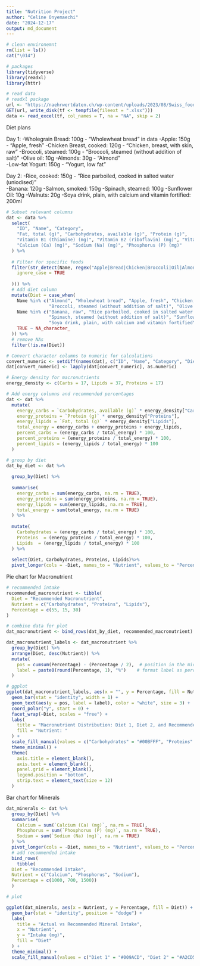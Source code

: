 ```yaml
---
title: "Nutrition Project"
author: "Celine Onyemaechi"
date: "2024-12-17"
output: md_document
---
```


```r
# clean environemnt 
rm(list = ls())
cat("\014")

# packages
library(tidyverse)
library(readxl)
library(httr)

# read data 
# readxl package
url <- "https://naehrwertdaten.ch/wp-content/uploads/2023/08/Swiss_food_composition_database.xlsx"
GET(url, write_disk(tf <- tempfile(fileext = ".xlsx")))
data <- read_excel(tf, col_names = T, na = "NA", skip = 2)
```

Diet plans

Day 1:
 -Wholegrain Bread: 100g
     - "Wholewheat bread" in data 
 -Apple: 150g
     - "Apple, fresh"
 -Chicken Breast, cooked: 120g
  - "Chicken, breast, with skin, raw"
 -Broccoli, steamed: 100g
  - "Broccoli, steamed (without addition of salt)" 
 -Olive oil: 10g
 -Almonds: 30g
     - "Almond"    
 -Low-fat Yogurt: 150g
    - "Yogurt, low fat" 
    

Day 2:
 -Rice, cooked: 150g
     - "Rice parboiled, cooked in salted water (uniodised)"   
 -Banana: 120g
 -Salmon, smoked: 150g
 -Spinach, steamed: 100g
 -Sunflower Oil: 10g
 -Walnuts: 20g
 -Soya drink, plain, with calcium and vitamin fortified: 200ml
 
 
```r

# Subset relevant columns
dat <- data %>%
  select(
    "ID", "Name", "Category",
    "Fat, total (g)", "Carbohydrates, available (g)", "Protein (g)",
    "Vitamin B1 (thiamine) (mg)", "Vitamin B2 (riboflavin) (mg)", "Vitamin B6 (pyridoxine) (mg)",
    "Calcium (Ca) (mg)", "Sodium (Na) (mg)", "Phosphorus (P) (mg)"
  ) %>%
  
  # Filter for specific foods
  filter(str_detect(Name, regex("Apple|Bread|Chicken|Broccoli|Oil|Almond|Yogurt|Rice|Banana|Salmon|Sunflower Oil|Spinach|Walnut|Soya drink",
    ignore_case = TRUE
    
  ))) %>%
  # Add diet column
  mutate(Diet = case_when(
    Name %in% c("Almond", "Wholewheat bread", "Apple, fresh", "Chicken, breast, with skin, raw", 
                "Broccoli, steamed (without addition of salt)", "Olive oil", "Yogurt, low fat") ~ "Diet 1",
    Name %in% c("Banana, raw", "Rice parboiled, cooked in salted water (uniodised)", "Salmon, smoked", 
                "Spinach, steamed (without addition of salt)", "Sunflower oil", "Walnut", 
                "Soya drink, plain, with calcium and vitamin fortified") ~ "Diet 2",
    TRUE ~ NA_character_
  )) %>%
  # remove NAs
  filter(!is.na(Diet))

# Convert character columns to numeric for calculations
convert_numeric <- setdiff(names(dat), c("ID", "Name", "Category", "Diet"))
dat[convert_numeric] <- lapply(dat[convert_numeric], as.numeric)
```


```r
# Energy density for macronutrients
energy_density <- c(Carbs = 17, Lipids = 37, Proteins = 17)

# Add energy columns and recommended percentages
dat <- dat %>%
  mutate(
    energy_carbs = `Carbohydrates, available (g)` * energy_density["Carbs"],
    energy_proteins = `Protein (g)` * energy_density["Proteins"],
    energy_lipids = `Fat, total (g)` * energy_density["Lipids"],
    total_energy = energy_carbs + energy_proteins + energy_lipids,
    percent_carbs = (energy_carbs / total_energy) * 100,
    percent_proteins = (energy_proteins / total_energy) * 100,
    percent_lipids = (energy_lipids / total_energy) * 100
  )

# group by diet
dat_by_diet <- dat %>%
  
  group_by(Diet) %>%
  
  summarise(
    energy_carbs = sum(energy_carbs, na.rm = TRUE),
    energy_proteins = sum(energy_proteins, na.rm = TRUE),
    energy_lipids = sum(energy_lipids, na.rm = TRUE),
    total_energy = sum(total_energy, na.rm = TRUE)
  ) %>%
  
  mutate(
    Carbohydrates = (energy_carbs / total_energy) * 100,
    Proteins  = (energy_proteins / total_energy) * 100,
    Lipids  = (energy_lipids / total_energy) * 100
  ) %>%
  
  select(Diet, Carbohydrates, Proteins, Lipids)%>%
  pivot_longer(cols = -Diet, names_to = "Nutrient", values_to = "Percentage")

```

Pie chart for Macronutrient
```r

# recommended intake
recommended_macronutrient <- tibble(
  Diet = "Recommended Macronutrient",
  Nutrient = c("Carbohydrates", "Proteins", "Lipids"),
  Percentage = c(55, 15, 30)
)

# combine data for plot
dat_macronutrient <- bind_rows(dat_by_diet, recommended_macronutrient)

dat_macronutrient_labels <- dat_macronutrient %>%
  group_by(Diet) %>%
  arrange(Diet, desc(Nutrient)) %>%
  mutate(
    pos = cumsum(Percentage) - (Percentage / 2),  # position in the middle
    label = paste0(round(Percentage, 1), "%")    # format label as percentage
  )

# ggplot
ggplot(dat_macronutrient_labels, aes(x = "", y = Percentage, fill = Nutrient)) +
  geom_bar(stat = "identity", width = 1) +
  geom_text(aes(y = pos, label = label), color = "white", size = 3) +  # Add labels
  coord_polar("y", start = 0) +
  facet_wrap(~Diet, scales = "free") +
  labs(
    title = "Macronutrient Distribution: Diet 1, Diet 2, and Recommended Intake",
    fill = "Nutrient: "
  ) +
  scale_fill_manual(values = c("Carbohydrates" = "#00BFFF", "Proteins" = "#1E90FF", "Lipids" = "#1874CD")) +
  theme_minimal() +
  theme(
    axis.title = element_blank(),
    axis.text = element_blank(),
    panel.grid = element_blank(),
    legend.position = "bottom",
    strip.text = element_text(size = 12)
  )

```

Bar chart for Minerals
```r
dat_minerals <- dat %>%
  group_by(Diet) %>%
  summarise(
    Calcium = sum(`Calcium (Ca) (mg)`, na.rm = TRUE),
    Phosphorus = sum(`Phosphorus (P) (mg)`, na.rm = TRUE),
    Sodium = sum(`Sodium (Na) (mg)`, na.rm = TRUE)
  ) %>%
  pivot_longer(cols = -Diet, names_to = "Nutrient", values_to = "Percentage") %>%
  # add recommended intake
  bind_rows(
    tibble(
  Diet = "Recommended Intake",
  Nutrient = c("Calcium", "Phosphorus", "Sodium"),
  Percentage = c(1000, 700, 1500))
  )

# plot

ggplot(dat_minerals, aes(x = Nutrient, y = Percentage, fill = Diet)) +
  geom_bar(stat = "identity", position = "dodge") +
  labs(
    title = "Actual vs Recommended Mineral Intake",
    x = "Nutrient",
    y = "Intake (mg)",
    fill = "Diet"
  ) +
  theme_minimal() +
  scale_fill_manual(values = c("Diet 1" = "#009ACD", "Diet 2" = "#A2CD5A", "Recommended Intake" = "#79CDCD"))


```



